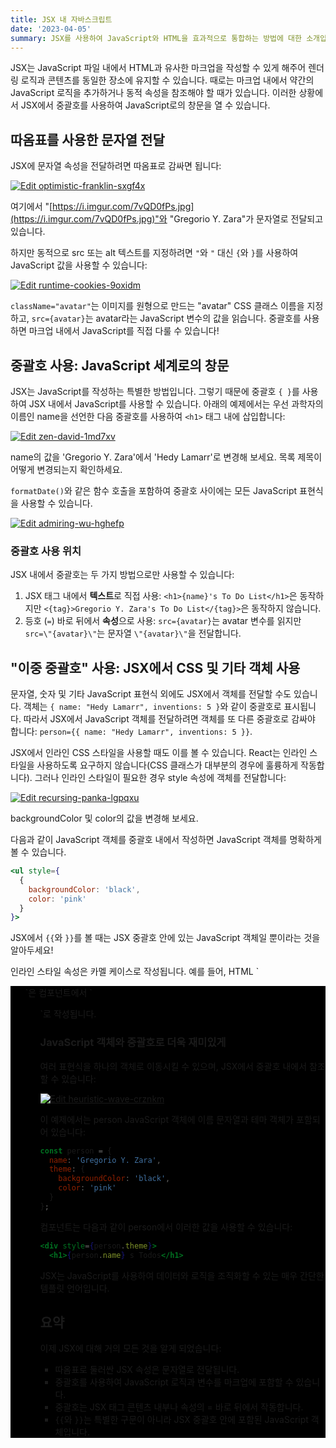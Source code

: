 ```yaml
---
title: JSX 내 자바스크립트
date: '2023-04-05'
summary: JSX를 사용하여 JavaScript와 HTML을 효과적으로 통합하는 방법에 대한 소개입니다.
---
```

<TOCInline toc={props.toc} asDisclosure />


JSX는 JavaScript 파일 내에서 HTML과 유사한 마크업을 작성할 수 있게 해주어 렌더링 로직과 콘텐츠를 동일한 장소에 유지할 수 있습니다. 때로는 마크업 내에서 약간의 JavaScript 로직을 추가하거나 동적 속성을 참조해야 할 때가 있습니다. 이러한 상황에서 JSX에서 중괄호를 사용하여 JavaScript로의 창문을 열 수 있습니다.

## 따옴표를 사용한 문자열 전달

JSX에 문자열 속성을 전달하려면 따옴표로 감싸면 됩니다:

[![Edit optimistic-franklin-sxgf4x](https://codesandbox.io/static/img/play-codesandbox.svg)](https://codesandbox.io/s/optimistic-franklin-sxgf4x?autoresize=1&fontsize=14&hidenavigation=1&theme=dark)



여기에서 "[https://i.imgur.com/7vQD0fPs.jpg](https://i.imgur.com/7vQD0fPs.jpg)"와 "Gregorio Y. Zara"가 문자열로 전달되고 있습니다.

하지만 동적으로 src 또는 alt 텍스트를 지정하려면 `"`와 `"` 대신 `{`와 `}`를 사용하여 JavaScript 값을 사용할 수 있습니다:

[![Edit runtime-cookies-9oxidm](https://codesandbox.io/static/img/play-codesandbox.svg)](https://codesandbox.io/s/runtime-cookies-9oxidm?autoresize=1&fontsize=14&hidenavigation=1&theme=dark)



`className="avatar"`는 이미지를 원형으로 만드는 "avatar" CSS 클래스 이름을 지정하고, `src={avatar}`는 avatar라는 JavaScript 변수의 값을 읽습니다. 중괄호를 사용하면 마크업 내에서 JavaScript를 직접 다룰 수 있습니다!

## 중괄호 사용: JavaScript 세계로의 창문

JSX는 JavaScript를 작성하는 특별한 방법입니다. 그렇기 때문에 중괄호 `{ }`를 사용하여 JSX 내에서 JavaScript를 사용할 수 있습니다. 아래의 예제에서는 우선 과학자의 이름인 name을 선언한 다음 중괄호를 사용하여 `<h1>` 태그 내에 삽입합니다:

[![Edit zen-david-1md7xv](https://codesandbox.io/static/img/play-codesandbox.svg)](https://codesandbox.io/s/zen-david-1md7xv?autoresize=1&fontsize=14&hidenavigation=1&theme=dark)



name의 값을 'Gregorio Y. Zara'에서 'Hedy Lamarr'로 변경해 보세요. 목록 제목이 어떻게 변경되는지 확인하세요.  

`formatDate()`와 같은 함수 호출을 포함하여 중괄호 사이에는 모든 JavaScript 표현식을 사용할 수 있습니다.

[![Edit admiring-wu-hghefp](https://codesandbox.io/static/img/play-codesandbox.svg)](https://codesandbox.io/s/admiring-wu-hghefp?autoresize=1&fontsize=14&hidenavigation=1&theme=dark)

  
### 중괄호 사용 위치

JSX 내에서 중괄호는 두 가지 방법으로만 사용할 수 있습니다:

1. JSX 태그 내에서 **텍스트**로 직접 사용: `<h1>{name}'s To Do List</h1>`은 동작하지만 `<{tag}>Gregorio Y. Zara's To Do List</{tag}>`은 동작하지 않습니다.
2. 등호 (`=`) 바로 뒤에서 **속성**으로 사용: `src={avatar}`는 avatar 변수를 읽지만 `src=\"{avatar}\"`는 문자열 `\"{avatar}\"`을 전달합니다.


## "이중 중괄호" 사용: JSX에서 CSS 및 기타 객체 사용

문자열, 숫자 및 기타 JavaScript 표현식 외에도 JSX에서 객체를 전달할 수도 있습니다. 객체는 `{ name: "Hedy Lamarr", inventions: 5 }`와 같이 중괄호로 표시됩니다. 따라서 JSX에서 JavaScript 객체를 전달하려면 객체를 또 다른 중괄호로 감싸야 합니다: `person={{ name: "Hedy Lamarr", inventions: 5 }}`.

JSX에서 인라인 CSS 스타일을 사용할 때도 이를 볼 수 있습니다. React는 인라인 스타일을 사용하도록 요구하지 않습니다(CSS 클래스가 대부분의 경우에 훌륭하게 작동합니다). 그러나 인라인 스타일이 필요한 경우 style 속성에 객체를 전달합니다:

[![Edit recursing-panka-lgpqxu](https://codesandbox.io/static/img/play-codesandbox.svg)](https://codesandbox.io/s/recursing-panka-lgpqxu?autoresize=1&fontsize=14&hidenavigation=1&theme=dark)



backgroundColor 및 color의 값을 변경해 보세요.

다음과 같이 JavaScript 객체를 중괄호 내에서 작성하면 JavaScript 객체를 명확하게 볼 수 있습니다.

```jsx showLineNumbers
<ul style={
  {
    backgroundColor: 'black',
    color: 'pink'
  }
}>
```

JSX에서 `{{`와 `}}`를 볼 때는 JSX 중괄호 안에 있는 JavaScript 객체일 뿐이라는 것을 알아두세요!

<Callout type="warning">
인라인 스타일 속성은 카멜 케이스로 작성됩니다. 예를 들어, HTML `<ul style="background-color: black">`은 컴포넌트에서 `<ul style={{ backgroundColor: 'black' }}>`로 작성됩니다.
</Callout>

### JavaScript 객체와 중괄호로 더욱 재미있게

여러 표현식을 하나의 객체로 이동시킬 수 있으며, JSX에서 중괄호 내에서 참조할 수 있습니다:

[![Edit heuristic-wave-crznkm](https://codesandbox.io/static/img/play-codesandbox.svg)](https://codesandbox.io/s/heuristic-wave-crznkm?autoresize=1&fontsize=14&hidenavigation=1&theme=dark)


이 예제에서는 person JavaScript 객체에 이름 문자열과 테마 객체가 포함되어 있습니다:

```jsx showLineNumbers
const person = {
  name: 'Gregorio Y. Zara',
  theme: {
    backgroundColor: 'black',
    color: 'pink'
  }
};
```

컴포넌트는 다음과 같이 person에서 이러한 값을 사용할 수 있습니다:

```jsx showLineNumbers
<div style={person.theme}>
  <h1>{person.name} s Todos</h1>
```

JSX는 JavaScript를 사용하여 데이터와 로직을 조직화할 수 있는 매우 간단한 템플릿 언어입니다.

## 요약

이제 JSX에 대해 거의 모든 것을 알게 되었습니다:

- 따옴표로 둘러싼 JSX 속성은 문자열로 전달됩니다.
- 중괄호를 사용하여 JavaScript 로직과 변수를 마크업에 포함할 수 있습니다.
- 중괄호는 JSX 태그 콘텐츠 내부나 속성의 = 바로 뒤에서 작동합니다.
- `{{`와 `}}`는 특별한 구문이 아니라 JSX 중괄호 안에 포함된 JavaScript 객체입니다.

